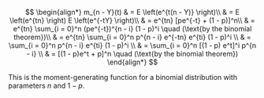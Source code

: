 $$
\begin{align*}
    m_{n - Y}(t) & = E \left(e^{t(n - Y)} \right)\\
    & = E \left(e^{tn} \right) E \left(e^{-tY} \right)\\
    & = e^{tn} [pe^{-t} + (1 - p)]^n\\
    & = e^{tn} \sum_{i = 0}^n (pe^{-t})^{n - i} (1 - p)^i \quad (\text{by the binomial theorem})\\
    & = e^{tn} \sum_{i = 0}^n p^{n - i} e^{-tn} e^{ti} (1 - p)^i \\
    & = \sum_{i = 0}^n p^{n - i} e^{ti} (1 - p)^i \\
    & = \sum_{i = 0}^n [(1 - p) e^t]^i p^{n - i} \\
    & = [(1 - p)e^t + p]^n \quad (\text{by the binomial theorem})
\end{align*}
$$

This is the moment-generating function for a binomial distribution with parameters $n$ and $1 - p$.
